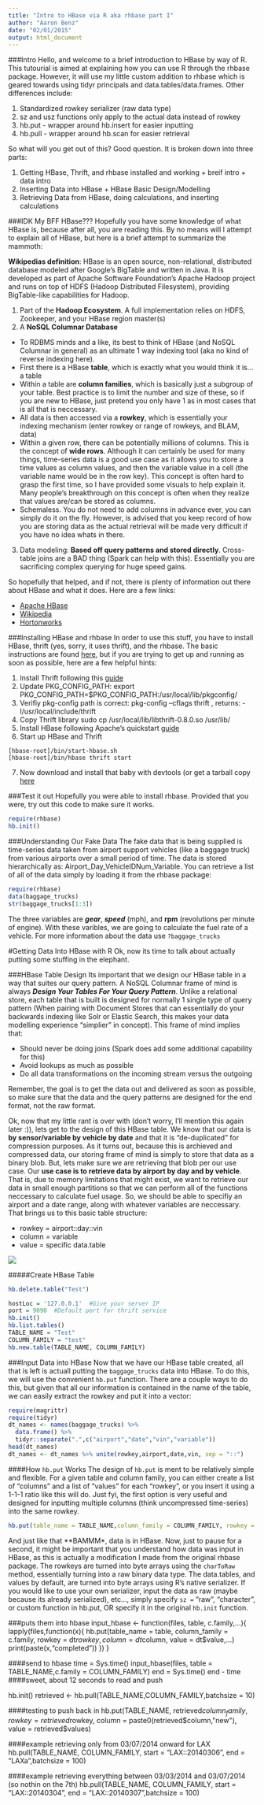 ```yaml
---
title: "Intro to HBase via R aka rhbase part I"
author: "Aaron Benz"
date: "02/01/2015"
output: html_document
---
```

###Intro
Hello, and welcome to a brief introduction to HBase by way of R. This tutourial is aimed at explaining how you can use R through the rhbase package. However, it will use my little custom addition to rhbase which is geared towards using tidyr principals and data.tables/data.frames. Other differences include:

1. Standardized rowkey serializer (raw data type)
2. sz and usz functions only apply to the actual data instead of rowkey
3. hb.put - wrapper around hb.insert for easier inputting
4. hb.pull - wrapper around hb.scan for easier retrieval

So what will you get out of this? Good question. It is broken down into three parts:

1. Getting HBase, Thrift, and rhbase installed and working + breif intro + data intro
2. Inserting Data into HBase + HBase Basic Design/Modelling 
3. Retrieving Data from HBase, doing calculations, and inserting calculations

###IDK My BFF HBase???
Hopefully you have some knowledge of what HBase is, because after all, you are reading this. By no means will I attempt to explain all of HBase, but here is a brief attempt to summarize the mammoth:

**Wikipedias definition**: HBase is an open source, non-relational, distributed database modeled after Google's BigTable and written in Java. It is developed as part of Apache Software Foundation's Apache Hadoop project and runs on top of HDFS (Hadoop Distributed Filesystem), providing BigTable-like capabilities for Hadoop.

1. Part of the **Hadoop Ecosystem**. A full implementation relies on HDFS, Zookeeper, and your HBase region master(s)
2. A **NoSQL Columnar Database**
  - To RDBMS minds and a like, its best to think of HBase (and NoSQL Columnar in general) as an ultimate 1 way indexing tool (aka no kind of reverse indexing here). 
  - First there is a HBase **table**, which is exactly what you would think it is... a table
  - Within a table are **column families**, which is basically just a subgroup of your table. Best practice is to limit the number and size of these, so if you are new to HBase, just pretend you only have 1 as in most cases that is all that is neccessary. 
  - All data is then accessed via a **rowkey**, which is essentially your indexing mechanism (enter rowkey or range of rowkeys, and BLAM, data)
  - Within a given row, there can be potentially millions of columns. This is the concept of **wide rows**. Although it can certainly be used for many things, time-series data is a good use case as it allows you to store a time values as column values, and then the variable value in a cell (the variable name would be in the row key). This concept is often hard to grasp the first time, so I have provided some visuals to help explain it. Many people's breakthrough on this concept is often when they realize that values are/can be stored as columns. 
  - Schemaless. You do not need to add columns in advance ever, you can simply do it on the fly. However, is advised that you keep record of how you are storing data as the actual retrieval will be made very difficult if you have no idea whats in there.
3. Data modeling: **Based off query patterns and stored directly**. Cross-table joins are a BAD thing (Spark can help with this). Essentially you are sacrificing complex querying for huge speed gains.

So hopefully that helped, and if not, there is plenty of information out there about HBase and what it does. Here are a few links:

- [Apache HBase](http://hbase.apache.org/)
- [Wikipedia](http://en.wikipedia.org/wiki/Apache_HBase)
- [Hortonworks](http://hortonworks.com/hadoop/hbase/)

###Installing HBase and rhbase
In order to use this stuff, you have to install HBase, thrift (yes, sorry, it uses thrift), and the rhbase. The basic instructions are found [here](https://github.com/RevolutionAnalytics/RHadoop/wiki/user-rhbase-Home), but if you are trying to get up and running as soon as possible, here are a few helpful hints:

1. Install Thrift following this [guide](http://thrift.apache.org/docs/install/)
2. Update PKG_CONFIG_PATH: export PKG_CONFIG_PATH=$PKG_CONFIG_PATH:/usr/local/lib/pkgconfig/
3. Verifiy pkg-config path is correct: pkg-config --cflags thrift , returns: -I/usr/local/include/thrift
4. Copy Thrift library sudo cp /usr/local/lib/libthrift-0.8.0.so /usr/lib/ 
5. Install HBase following Apache's quickstart [guide](http://hbase.apache.org/book.html#quickstart)
6. Start up HBase and Thrift
```
[hbase-root]/bin/start-hbase.sh
[hbase-root]/bin/hbase thrift start
```
7. Now download and install that baby with devtools (or get a tarball copy [here](https://github.com/aaronbenz/rhbase/tree/master/pkg)

###Test it out
Hopefully you were able to install rhbase. Provided that you were, try out this code to make sure it works. 
```r
require(rhbase)
hb.init()
```

###Understanding Our Fake Data
The fake data that is being supplied is time-series data taken from airport support vehicles (like a baggage truck) from various airports over a small period of time. The data is stored hierarchically as: Airport_Day_VehicleIDNum_Variable. You can retrieve a list of all of the data simply by loading it from the rhbase package:
```r
require(rhbase)
data(baggage_trucks)
str(baggage_trucks[1:3])
```

The three variables are ***gear***, ***speed*** (mph), and **rpm** (revolutions per minute of engine). With these varibles, we are going to calculate the fuel rate of a vehicle. For more information about the data use `?baggage_trucks`

#Getting Data Into HBase with R
Ok, now its time to talk about actually putting some stuffing in the elephant. 

###HBase Table Design
Its important that we design our HBase table in a way that suites our query pattern. A NoSQL Columnar frame of mind is always ***Design Your Tables For Your Query Pattern***. Unlike a relational store, each table that is built is designed for normally 1 single type of query pattern (When pairing with Document Stores that can essentially do your backwards indexing like Solr or Elastic Search, this makes your data modelling experience "simplier" in concept). This frame of mind implies that:

  * Should never be doing joins (Spark does add some additional capability for this)
  * Avoid lookups as much as possible
  * Do all data transformations on the incoming stream versus the outgoing
  
Remember, the goal is to get the data out and delivered as soon as possible, so make sure that the data and the query patterns are designed for the end format, not the raw format.

Ok, now that my little rant is over with (don't worry, I'll mention this again later :)), lets get to the design of this HBase table. We know that our data is **by sensor/variable by vehicle by date** and that it is "de-duplicated" for compression purposes. As it turns out, because this is archieved and compressed data, our storing frame of mind is simply to store that data as a binary blob. But, lets make sure we are retrieving that blob per our use case. Our **use case is to retrieve data by airport by day and by vehicle**. That is, due to memory limitations that might exist, we want to retrieve our data in small enough partitions so that we can perform all of the functions neccessary to calculate fuel usage. So, we should be able to specifiy an airport and a date range, along with whatever variables are neccessary. That brings us to this basic table structure:

  * rowkey = airport::day::vin
  * column = variable
  * value = specific data.table
  
![](HBaseDesign.png)


#####Create HBase Table
```r
hb.delete.table("Test")
```
```r
hostLoc = '127.0.0.1'  #Give your server IP
port = 9090  #Default port for thrift service
hb.init()
hb.list.tables()
TABLE_NAME = "Test"
COLUMN_FAMILY = "test"
hb.new.table(TABLE_NAME, COLUMN_FAMILY)
```

###Input Data into HBase
Now that we have our HBase table created, all that is left is actuall putting the `baggage_trucks` data into HBase. To do this, we will use the convenient `hb.put` function. There are a couple ways to do this, but given that all our information is contained in the name of the table, we can easily extract the rowkey and put it into a vector:
```r
require(magrittr)
require(tidyr)
dt_names <- names(baggage_trucks) %>%
  data.frame() %>%
  tidyr::separate(".",c("airport","date","vin","variable"))
head(dt_names)
dt_names <- dt_names %>% unite(rowkey,airport,date,vin, sep = "::")
```

####How `hb.put` Works
The design of `hb.put` is ment to be relatively simple and flexible. For a given table and column family, you can either create a list of "columns" and a list of "values" for each "rowkey", or you insert it using a 1-1-1 ratio like this will do. Just fyi, the first option is very useful and designed for inputting multiple columns (think uncompressed time-series) into the same rowkey.

```r
hb.put(table_name = TABLE_NAME,column_family = COLUMN_FAMILY, rowkey = dt_names$rowkey, column = dt_names$variable,value = baggage_trucks)
```

And just like that **BAMMM*, data is in HBase. Now, just to pause for a second, it might be important that you understand how data was input in HBase, as this is actually a modification I made from the original rhbase package. The rowkeys are turned into byte arrays using the `charToRaw` method, essentially turning into a raw binary data type. The data.tables, and values by default, are turned into byte arrays using R's native serializer. If you would like to use your own serializer, input the data as raw (maybe because its already serialized), etc..., simply specify `sz = ` "raw", "character", or custom function in hb.put, OR specify it in the original `hb.init` function.



###puts them into hbase
input_hbase <- function(files, table, c.family,...){
  lapply(files,function(x){
    hb.put(table_name = table, column_family = c.family, rowkey = dt$rowkey, column = dt$column, value = dt$value,...)
    print(paste(x,"completed"))
  })
}

####send to hbase
time = Sys.time()
input_hbase(files, table = TABLE_NAME,c.family = COLUMN_FAMILY)
end = Sys.time()
end - time
####sweet, about 12 seconds to read and push

hb.init()
retrieved <- hb.pull(TABLE_NAME,COLUMN_FAMILY,batchsize = 10)
  
####testing to push back in
hb.put(TABLE_NAME, retrieved$column_family, rowkey = retrieved$rowkey, column = paste0(retrieved$column,"new"), value = retrieved$values)
  
####example retrieving only from 03/07/2014 onward for LAX
hb.pull(TABLE_NAME, COLUMN_FAMILY, start = "LAX::20140306", end = "LAXa",batchsize = 100)
  
####example retrieving everything between 03/03/2014 and 03/07/2014 (so nothin on the 7th)
hb.pull(TABLE_NAME, COLUMN_FAMILY, start = "LAX::20140304", end = "LAX::20140307",batchsize = 100)
